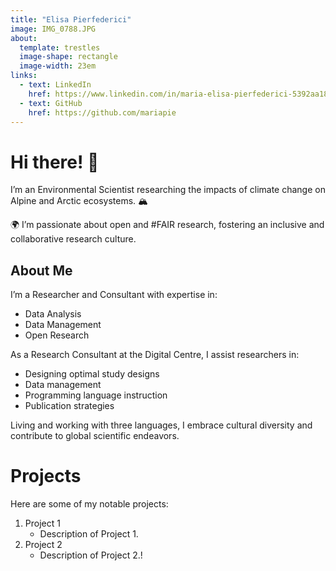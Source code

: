 ```yaml
---
title: "Elisa Pierfederici"
image: IMG_0788.JPG
about:
  template: trestles
  image-shape: rectangle
  image-width: 23em
links:
  - text: LinkedIn
    href: https://www.linkedin.com/in/maria-elisa-pierfederici-5392aa182/
  - text: GitHub
    href: https://github.com/mariapie
---
```


# Hi there! 🌱

I'm an Environmental Scientist researching the impacts of climate change on Alpine and Arctic ecosystems. 🏔️

🌍 I'm passionate about open and #FAIR research, fostering an inclusive and collaborative research culture.

## About Me

I'm a Researcher and Consultant with expertise in:

- Data Analysis
- Data Management
- Open Research

As a Research Consultant at the Digital Centre, I assist researchers in:

- Designing optimal study designs
- Data management
- Programming language instruction
- Publication strategies

Living and working with three languages, I embrace cultural diversity and contribute to global scientific endeavors.

<!-- You can insert an image here once you have one -->
<!-- ![Your Image Alt Text](your-image-url.jpg) -->

# Projects

Here are some of my notable projects:

1. Project 1
   - Description of Project 1.

2. Project 2
   - Description of Project 2.!
